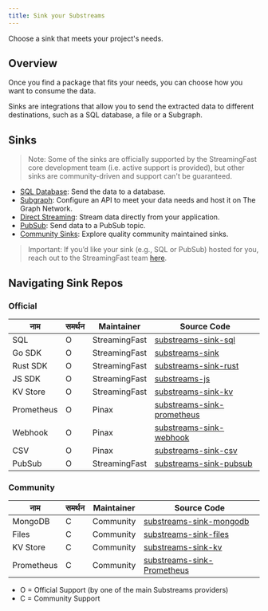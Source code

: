 ```yaml
---
title: Sink your Substreams
---
```


Choose a sink that meets your project's needs.

## Overview

Once you find a package that fits your needs, you can choose how you want to consume the data.

Sinks are integrations that allow you to send the extracted data to different destinations, such as a SQL database, a file or a Subgraph.

## Sinks

> Note: Some of the sinks are officially supported by the StreamingFast core development team (i.e. active support is provided), but other sinks are community-driven and support can't be guaranteed.

- [SQL Database](https://docs.substreams.dev/how-to-guides/sinks/sql-sink): Send the data to a database.
- [Subgraph](./sps/introduction.mdx): Configure an API to meet your data needs and host it on The Graph Network.
- [Direct Streaming](https://docs.substreams.dev/how-to-guides/sinks/stream): Stream data directly from your application.
- [PubSub](https://docs.substreams.dev/how-to-guides/sinks/pubsub): Send data to a PubSub topic.
- [Community Sinks](https://docs.substreams.dev/how-to-guides/sinks/community-sinks): Explore quality community maintained sinks.

> Important: If you’d like your sink (e.g., SQL or PubSub) hosted for you, reach out to the StreamingFast team [here](mailto:sales@streamingfast.io).

## Navigating Sink Repos

### Official

| नाम | समर्थन | Maintainer | Source Code |
| --- | --- | --- | --- |
| SQL | O | StreamingFast | [substreams-sink-sql](https://github.com/streamingfast/substreams-sink-sql) |
| Go SDK | O | StreamingFast | [substreams-sink](https://github.com/streamingfast/substreams-sink) |
| Rust SDK | O | StreamingFast | [substreams-sink-rust](https://github.com/streamingfast/substreams-sink-rust) |
| JS SDK | O | StreamingFast | [substreams-js](https://github.com/substreams-js/substreams-js) |
| KV Store | O | StreamingFast | [substreams-sink-kv](https://github.com/streamingfast/substreams-sink-kv) |
| Prometheus | O | Pinax | [substreams-sink-prometheus](https://github.com/pinax-network/substreams-sink-prometheus) |
| Webhook | O | Pinax | [substreams-sink-webhook](https://github.com/pinax-network/substreams-sink-webhook) |
| CSV | O | Pinax | [substreams-sink-csv](https://github.com/pinax-network/substreams-sink-csv) |
| PubSub | O | StreamingFast | [substreams-sink-pubsub](https://github.com/streamingfast/substreams-sink-pubsub) |

### Community

| नाम | समर्थन | Maintainer | Source Code |
| --- | --- | --- | --- |
| MongoDB | C | Community | [substreams-sink-mongodb](https://github.com/streamingfast/substreams-sink-mongodb) |
| Files | C | Community | [substreams-sink-files](https://github.com/streamingfast/substreams-sink-files) |
| KV Store | C | Community | [substreams-sink-kv](https://github.com/streamingfast/substreams-sink-kv) |
| Prometheus | C | Community | [substreams-sink-Prometheus](https://github.com/pinax-network/substreams-sink-prometheus) |

- O = Official Support (by one of the main Substreams providers)
- C = Community Support
